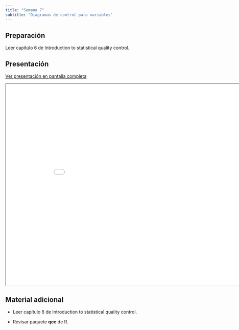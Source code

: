 ```yaml
---
title: "Semana 7"
subtitle: "Diagramas de control para variables"
---
```


## Preparación

 Leer capítulo 6 de Introduction to statistical quality control.
 
## Presentación

[Ver presentación en pantalla completa](../slides/lec_week7.html)

```{=html}
<iframe class="slide-deck" src="../slides/lec_week7.html" height="630" width="900"></iframe>
```

## Material adicional

- Leer capítulo 6 de Introduction to statistical quality control.

- Revisar paquete **qcc** de R.